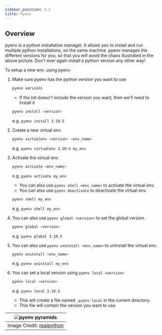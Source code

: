 ```yaml
---
sidebar_position: 3.2
title: Pyenv
---
```

## Overview

pyenv is a python installation manager. It allows you to install and run multiple python installations, on the same machine. pyenv manages the different versions for you, so that you will avoid the chaos illustrated in the above picture. Don't ever again install a python version any other way!

To setup a new env. using pyenv

1. Make sure pyenv has the python version you want to use

   ```bash
   pyenv versions
   ```

   - If the list doesn't include the version you want, then we'll need to Install it

   ```bash
   pyenv install <version>
   ```

   e.g. `pyenv install 3.10.5`

2. Create a new virtual env.

   ```bash
   pyenv virtualenv <version> <env_name>
   ```

   e.g. `pyenv virtualenv 3.10.5 my_env`

3. Activate the virtual env.

   ```bash
   pyenv activate <env_name>
   ```

   e.g. `pyenv activate my_env`

   - You can also use `pyenv shell <env_name>` to activate the virtual env.
   - You can also use `pyenv deactivate` to deactivate the virtual env.

   ```bash
   pyenv shell my_env
   ```

   e.g. `pyenv shell my_env`

4. You can also use `pyenv global <version>` to set the global version.

   ```bash
   pyenv global <version>
   ```

   e.g. `pyenv global 3.10.5`

5. You can also use `pyenv uninstall <env_name>` to uninstall the virtual env.

   ```bash
   pyenv uninstall <env_name>
   ```

   e.g. `pyenv uninstall my_env`

6. You can set a local version using `pyenv local <version>`
   ```bash
   pyenv local <version>
   ```
   e.g. `pyenv local 3.10.5`
   - This will create a file named `.pyenv-local` in the current directory.
   - This file will contain the version you want to use.

|           ![pyenv pyramids](./assets/pyenv-pyramid.webp)           |
| :----------------------------------------------------------------: |
| Image Credit: [realpython](https://realpython.com/intro-to-pyenv/) |